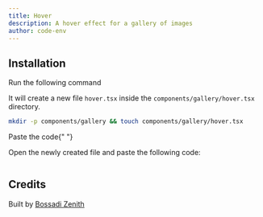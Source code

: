 ```yaml
---
title: Hover
description: A hover effect for a gallery of images
author: code-env
---
```


<ComponentPreview name="hover-gallery" height={400} />

## Installation

<Steps>

<Step>Run the following command</Step>

It will create a new file `hover.tsx` inside the `components/gallery/hover.tsx` directory.

```bash
mkdir -p components/gallery && touch components/gallery/hover.tsx
```

<Step>Paste the code</Step>{" "}

Open the newly created file and paste the following code:

```jsx file=<rootDir>/fg/gallery/hover.tsx

```

</Steps>

## Credits

Built by [Bossadi Zenith](https://github.com/code-env)
